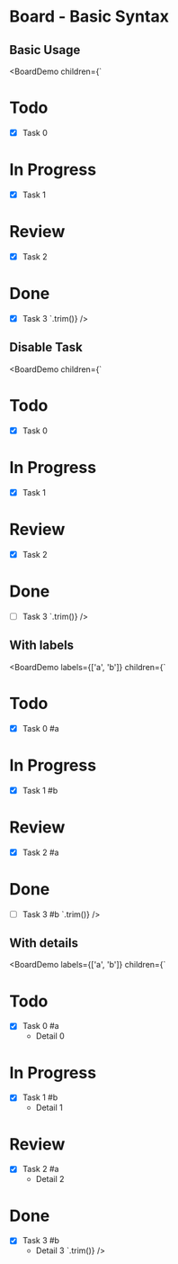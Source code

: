 # Board - Basic Syntax


## Basic Usage

<BoardDemo
        children={`
# Todo
- [x] Task 0
# In Progress
- [x] Task 1
# Review
- [x] Task 2
# Done
- [x] Task 3
`.trim()}
/>

## Disable Task

<BoardDemo
        children={`
# Todo
- [x] Task 0
# In Progress
- [x] Task 1
# Review
- [x] Task 2
# Done
- [ ] Task 3
`.trim()}
/>

## With labels

<BoardDemo
        labels={['a', 'b']}
        children={`
# Todo
- [x] Task 0 #a
# In Progress
- [x] Task 1 #b
# Review
- [x] Task 2 #a
# Done
- [ ] Task 3 #b
`.trim()}
/>

## With details

<BoardDemo
        labels={['a', 'b']}
        children={`
# Todo
- [x] Task 0 #a
  - Detail 0
# In Progress
- [x] Task 1 #b
  - Detail 1
# Review
- [x] Task 2 #a
  - Detail 2
# Done
- [x] Task 3 #b
  - Detail 3
`.trim()}
/>
